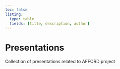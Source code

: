 ```yaml
---
toc: false
listing:
  type: table
  fields: [title, description, author]
---
```


# Presentations {.unnumbered}
Collection of presentations related to AFFORD project